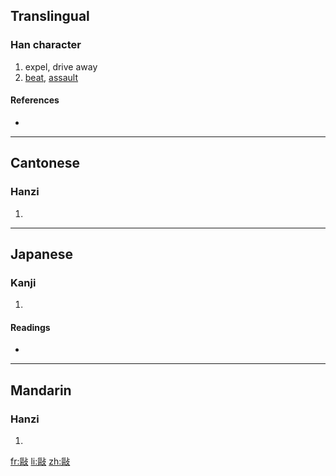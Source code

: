 ==Translingual==

===Han character===
{{Han char|rn=66|rad=攴|as=11|sn=15|four=7174<sub>7</sub>|canj=尸口卜水 (SRYE)}}

# expel, drive away
# [[beat]], [[assault]]

====References====
* {{Han ref|kx=0475.060|dkj=13367|dj=0829.100|hdz=21472.120|uh=657A|ud=25978|bh=E5BE|bd=58814}}

----

==Cantonese==

===Hanzi===
{{yue-hanzi|jyut=|y=keui1}}

# {{defn|Cantonese}}

----

==Japanese==

===Kanji===
{{ja-kanji|grade=|rs=攴11}}

# {{defn|Japanese}}

====Readings====
* {{ja-readings|on=[[く]] (ku)|kun=[[かあける]] (kaakeru), [[かある]] (kaaru)}}

----

==Mandarin==

===Hanzi===
{{cmn-hanzi|pin=[[qū]] ([[qu1]])|wg=ch'ü<sup>1</sup>}}

# {{defn|Mandarin}}

[[fr:敺]]
[[li:敺]]
[[zh:敺]]